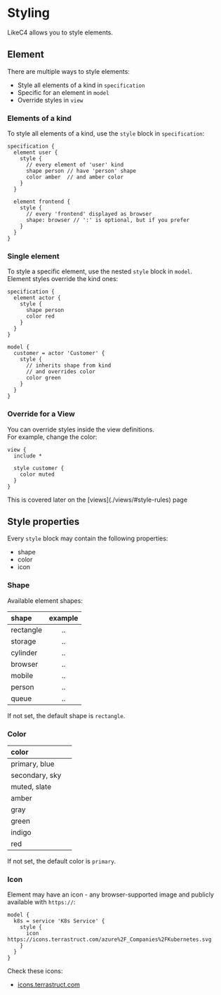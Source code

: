 
# Styling

LikeC4 allows you to style elements.

## Element

There are multiple ways to style elements:
- Style all elements of a kind in `specification`
- Specific for an element in `model`
- Override styles in `view`

### Elements of a kind

To style all elements of a kind, use the `style` block in `specification`:

```likec4 copy
specification {
  element user {
    style {
      // every element of 'user' kind
      shape person // have 'person' shape
      color amber  // and amber color
    }
  }

  element frontend {    
    style {
      // every 'frontend' displayed as browser
      shape: browser // ':' is optional, but if you prefer
    }
  }
}
```

### Single element

To style a specific element, use the nested `style` block in `model`.  
Element styles override the kind ones:

```likec4 copy
specification {
  element actor {
    style {
      shape person
      color red
    }
  }
}

model {
  customer = actor 'Customer' {
    style {
      // inherits shape from kind
      // and overrides color
      color green                   
    }
  }
}
```

### Override for a View

You can override styles inside the view definitions.  
For example, change the color:

```likec4
view {
  include *

  style customer {
    color muted
  }
}
```

<Info>
This is covered later on the [views](./views/#style-rules) page
</Info>

## Style properties

Every `style` block may contain the following properties:
- shape
- color
- icon

### Shape

Available element shapes:

| shape     | example |
| :-------- | :-----: |
| rectangle |   ..    |
| storage   |   ..    |
| cylinder  |   ..    |
| browser   |   ..    |
| mobile    |   ..    |
| person    |   ..    |
| queue     |   ..    |

If not set, the default shape is `rectangle`.

### Color

| color          |                                                           |
| :------------- | :-------------------------------------------------------: |
| primary, blue  |  <div className="bg-blue-500 rounded-sm w-8 h-6"></div>   |
| secondary, sky |   <div className="bg-sky-600 rounded-sm w-8 h-6"></div>   |
| muted, slate   |  <div className="bg-slate-600 rounded-sm w-8 h-6"></div>  |
| amber          |  <div className="bg-amber-600 rounded-sm w-8 h-6"></div>  |
| gray           | <div className="bg-neutral-500 rounded-sm w-8 h-6"></div> |
| green          |  <div className="bg-green-600 rounded-sm w-8 h-6"></div>  |
| indigo         | <div className="bg-indigo-600 rounded-sm w-8 h-6"></div>  |
| red            |   <div className="bg-red-500 rounded-sm w-8 h-6"></div>   |

If not set, the default color is `primary`.

### Icon

Element may have an icon - any browser-supported image and publicly available with `https://`:

```likec4 copy
model {
  k8s = service 'K8s Service' {
    style {
      icon https://icons.terrastruct.com/azure%2F_Companies%2FKubernetes.svg
    }
  }
}
```

Check these icons:

- [icons.terrastruct.com](https://icons.terrastruct.com/)
